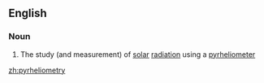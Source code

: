 ==English==

===Noun===
{{en-noun|-}}

#{{astronomy}} The study (and measurement) of [[solar]] [[radiation]] using a [[pyrheliometer]]

[[zh:pyrheliometry]]